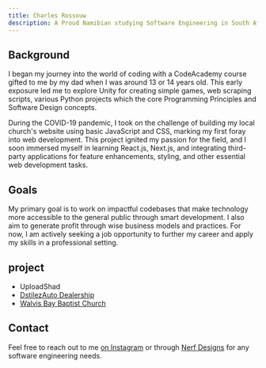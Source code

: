```yaml
---
title: Charles Rossouw
description: A Proud Namibian studying Software Engineering in South Africa.
---
```


## Background

I began my journey into the world of coding with a CodeAcademy course gifted to me by my dad when I was around 13 or 14 years old. This early exposure led me to explore Unity for creating simple games, web scraping scripts, various Python projects which the core Programming Principles and Software Design concepts.

During the COVID-19 pandemic, I took on the challenge of building my local church's website using basic JavaScript and CSS, marking my first foray into web development. This project ignited my passion for the field, and I soon immersed myself in learning React.js, Next.js, and integrating third-party applications for feature enhancements, styling, and other essential web development tasks.

## Goals

My primary goal is to work on impactful codebases that make technology more accessible to the general public through smart development. I also aim to generate profit through wise business models and practices. For now, I am actively seeking a job opportunity to further my career and apply my skills in a professional setting.

## project

- UploadShad
- [DstilezAuto Dealership](https://www.dstilezauto.co.za/)
- [Walvis Bay Baptist Church](https://wbbaptistchurch.com/)

## Contact

Feel free to reach out to me [on Instagram](https://www.instagram.com/charlesrossouww/) or through [Nerf Designs](https://nerfdesigns.com) for any software engineering needs.
